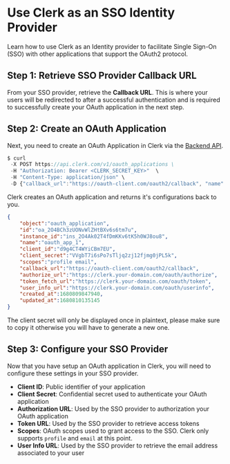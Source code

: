 
# Use Clerk as an SSO Identity Provider 

Learn how to use Clerk as an Identity provider to facilitate Single Sign-On (SSO) with other applications that support the OAuth2 protocol. 

<Images
  width={496}
  height={564}
  src="/images/advance/clerk-idp-flow.svg"
  alt="Clerk SSO IDP Flow"
/>


## Step 1: Retrieve SSO Provider Callback URL

From your SSO provider, retrieve the **Callback URL**. This is where your users will be redirected to after a successful authentication and is required to successfully create your OAuth application in the next step.


## Step 2: Create an OAuth Application

Next, you need to create an OAuth Application in Clerk via the [Backend API](https://clerk.com/docs/reference/backend-api/tag/OAuth-Applications).

```jsx copy filename="POST /v1/oauth_applications"
$ curl 
 -X POST https://api.clerk.com/v1/oauth_applications \
 -H "Authorization: Bearer <CLERK_SECRET_KEY>"  \
 -H "Content-Type: application/json" \
 -D {"callback_url":"https://oauth-client.com/oauth2/callback", "name": "oauth_app_1"}
```

Clerk creates an OAuth application and returns it's configurations back to you.


```json copy filename="RESPONSE"
{
    "object":"oauth_application",
    "id":"oa_2O4BCh3zUONvWlZHtBXv6s6tm7u",
    "instance_id":"ins_2O4Ak02T4fDmKKv6tK5h0WJ8ou8",
    "name":"oauth_app_1",
    "client_id":"d9g4CT4WYiCBm7EU",
    "client_secret":"VVgbT7i6sPo7sTljq2zj12fjmg0jPL5k",
    "scopes":"profile email",
    "callback_url":"https://oauth-client.com/oauth2/callback",
    "authorize_url":"https://clerk.your-domain.com/oauth/authorize",
    "token_fetch_url":"https://clerk.your-domain.com/oauth/token",
    "user_info_url":"https://clerk.your-domain.com/oauth/userinfo",
    "created_at":1680809847940,
    "updated_at":1680810135145
}
```

<Callout type="warning" emoji="ℹ️">
  The client secret will only be displayed once in plaintext, please make sure to copy it otherwise you will have to generate a new one.
</Callout>


## Step 3: Configure your SSO Provider

Now that you have setup an OAuth application in Clerk, you will need to configure these settings in your SSO provider.

* **Client ID**: Public identifier of your application
* **Client Secret**: Confidential secret used to authenticate your OAuth application
* **Authorization URL**: Used by the SSO provider to authorization your OAuth application
* **Token URL**: Used by the SSO provider to retrieve access tokens
* **Scopes**: OAuth scopes used to grant access to the SSO. Clerk only supports `profile` and `email` at this point.
* **User Info URL**: Used by the SSO provider to retrieve the email address associated to your user 


